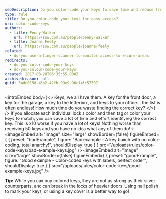 ```yaml
---
seoDescription: Do you color-code your keys to save time and reduce frustration when identifying the correct key?
type: rule
title: Do you color-code your keys for easy access?
uri: color-code-keys
authors:
  - title: Penny Walker
    url: https://ssw.com.au/people/penny-walker
  - title: Joanna Feely
    url: https://ssw.com.au/people/joanna-feely
related:
  - do-you-use-a-finger-scanner-to-monitor-access-to-secure-areas
redirects:
  - do-you-color-code-your-keys
  - do-you-colour-code-your-keys
created: 2017-03-28T06:35:55.000Z
archivedreason: null
guid: 54de015d-46b2-42fb-99e9-96c143c57397
---
```


<introEmbed
  body={<>
Keys, we all have them. A key for the front door, a key for the garage, a key to the letterbox, and keys to your office… the list is often endless! How much time do you waste finding the correct key?
  </>}
/>
If you allocate each individual lock a color and then tag or color your keys to match, you can save a lot of time and effort identifying the correct key. This is x10 worse if you have a lot of keys! Nothing worse than receiving 50 keys and you have no idea what any of them do! 💀
<imageEmbed
  alt="Image"
  size="large"
  showBorder={false}
  figureEmbed={ {
    preset: "badExample",
    figure: "Bad example - A key bunch with no color-coding, total anarchy!",
    shouldDisplay: true
  } }
  src="/uploads/rules/color-code-keys/bad-example-keys.jpg"
/>
<imageEmbed
  alt="Image"
  size="large"
  showBorder={false}
  figureEmbed={ {
    preset: "goodExample",
    figure: "Good example - Color-coded keys with labels, perfect order",
    shouldDisplay: true
  } }
  src="/uploads/rules/color-code-keys/good-example-keys.jpg"
/>

**Tip:** While you can buy colored keys, they are not as strong as their silver counterparts, and can break in the locks of heavier doors. Using nail polish to mark your keys, or using a key cover is a better way to go!